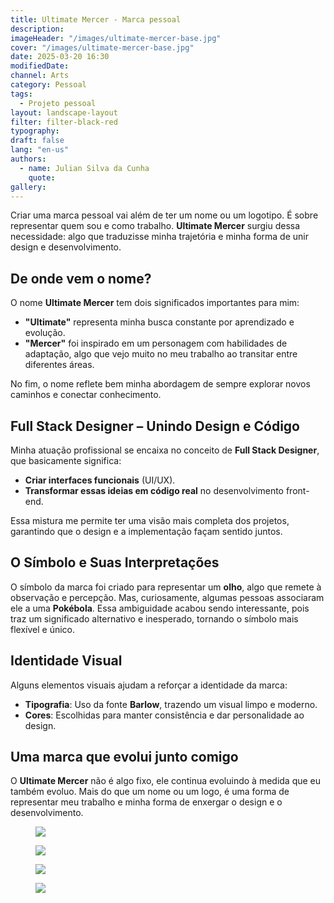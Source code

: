 ```yaml
---
title: Ultimate Mercer - Marca pessoal
description:
imageHeader: "/images/ultimate-mercer-base.jpg"
cover: "/images/ultimate-mercer-base.jpg"
date: 2025-03-20 16:30
modifiedDate:
channel: Arts
category: Pessoal
tags:
  - Projeto pessoal
layout: landscape-layout
filter: filter-black-red
typography:
draft: false
lang: "en-us"
authors:
  - name: Julian Silva da Cunha
    quote:
gallery:
---
```


Criar uma marca pessoal vai além de ter um nome ou um logotipo. É sobre representar quem sou e como trabalho. **Ultimate Mercer** surgiu dessa necessidade: algo que traduzisse minha trajetória e minha forma de unir design e desenvolvimento.

## **De onde vem o nome?**

O nome **Ultimate Mercer** tem dois significados importantes para mim:

- **"Ultimate"** representa minha busca constante por aprendizado e evolução.
- **"Mercer"** foi inspirado em um personagem com habilidades de adaptação, algo que vejo muito no meu trabalho ao transitar entre diferentes áreas.

No fim, o nome reflete bem minha abordagem de sempre explorar novos caminhos e conectar conhecimento.

## **Full Stack Designer – Unindo Design e Código**

Minha atuação profissional se encaixa no conceito de **Full Stack Designer**, que basicamente significa:

- **Criar interfaces funcionais** (UI/UX).
- **Transformar essas ideias em código real** no desenvolvimento front-end.

Essa mistura me permite ter uma visão mais completa dos projetos, garantindo que o design e a implementação façam sentido juntos.

## **O Símbolo e Suas Interpretações**

O símbolo da marca foi criado para representar um **olho**, algo que remete à observação e percepção. Mas, curiosamente, algumas pessoas associaram ele a uma **Pokébola**. Essa ambiguidade acabou sendo interessante, pois traz um significado alternativo e inesperado, tornando o símbolo mais flexível e único.

## **Identidade Visual**

Alguns elementos visuais ajudam a reforçar a identidade da marca:

- **Tipografia**: Uso da fonte **Barlow**, trazendo um visual limpo e moderno.
- **Cores**: Escolhidas para manter consistência e dar personalidade ao design.

## **Uma marca que evolui junto comigo**

O **Ultimate Mercer** não é algo fixo, ele continua evoluindo à medida que eu também evoluo. Mais do que um nome ou um logo, é uma forma de representar meu trabalho e minha forma de enxergar o design e o desenvolvimento.

<figure>
  <img src="../../../../images/marca-pessoal-logo-v1.jpg" className="max-w-full mx-auto d-block"/>
</figure>

<figure>
  <img src="../../../../images/marca-pessoal-cores.jpg" className="max-w-full mx-auto d-block"/>
</figure>

<figure>
  <img src="../../../../images/marca-pessoal-logos.jpg" className="max-w-full mx-auto d-block"/>
</figure>

<figure>
  <img src="../../../../images/marca-pessoal-alternate-colors.jpg" className="max-w-full mx-auto d-block"/>
</figure>
